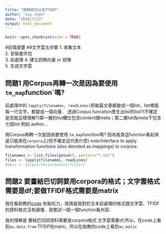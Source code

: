 ```yaml
---
title: "理解結巴以及TFIDF"
author: "ivy chen"
date: "2018/7/23"
output: html_document
---
```


```r
knitr::opts_chunk$set(echo = TRUE)
```

#前情提要
##文字雲五步驟
1. 收集文本  
2. 安裝套件包  
3. 前處理
4. 建立詞頻向量 or 矩陣  
5. 生成文字雲  

## 問題1 用Corpus再轉一次是因為要使用 `tm_map`function`嗎?

前處理中的 `lapply(filenames, readLines)`把每篇文章都變成一個list，list裡面每一行文字，都變成一個向量．
透過Corpus funcation產生出list的list?(不確定是否能這樣理解?)第一層的list欄位包含content跟meta；第二層list為meta下包含七個list 例如 author...

用Corpus再轉一次是因為要使用 `tm_map`function嗎?
因為我查這function看起來是只能用在`corpora`上(但不確定這代表什麼)
note:Interface to apply transformation functions (also denoted as mappings) to corpora.

```R
filenames <- list.files(getwd(), pattern="*.txt")
files <- lapply(filenames, readLines)
#docs <- Corpus(VectorSource(files))
```

## 問題2 要畫結巴切詞要用corpora的格式；文字雲格式需要是df;要做TFIDF格式需要是matrix

我在看助教的[code](https://ntu-csx-datascience.github.io/106Summer/week3/tfidf/tfidf.html) 有點吃力，我猜是我對於文本前處理的格式跟文字雲、TFIDF的資料格式沒有讀懂．我嘗試一個一個function看內容．

我的理解是 要結巴切詞資料需要是corpora格式
文字雲需要df,所以，在code上看到`as.data.fram`
TFIDF吃matix，所以在助教的code上看到`as.matix` 
